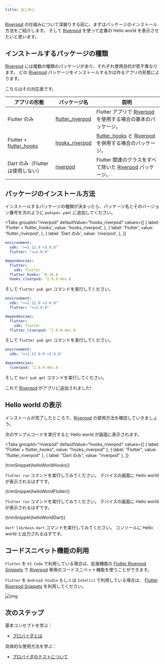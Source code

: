 ```yaml
---
title: はじめに
---
```



[Riverpod] の仕組みについて深掘りする前に、まずはパッケージのインストール方法をご紹介します。
そして [Riverpod] を使って定番の Hello world を表示させたいと思います。

## インストールするパッケージの種類

[Riverpod] には複数の種類のパッケージがあり、それぞれ使用目的が若干異なります。
どの [Riverpod] パッケージをインストールするかは作るアプリの形態によります。

こちらはその対応表です。

| アプリの形態                    | パッケージ名                                                                         | 説明                                                     |
| ----------------------------- | ---------------------------------------------------------------------------------- | ------------------------------------------------------- |
| Flutter のみ                   | [flutter_riverpod]                                                                 | Flutter アプリで [Riverpod] を使用する場合の基本のパッケージ。 |
| Flutter + [flutter_hooks]     | [hooks_riverpod]                                                                   | [flutter_hooks] と [Riverpod] を併用する場合のパッケージ。   |
| Dart のみ（Flutter は使用しない） | [riverpod](https://github.com/rrousselGit/river_pod/tree/master/packages/riverpod) | Flutter 関連のクラスをすべて除いた [Riverpod] パッケージ。    |

## パッケージのインストール方法

インストールするパッケージの種類が決まったら、パッケージ名とそのバージョン番号を次のように `pubspec.yaml` に追加してください。

<Tabs
  groupId="riverpod"
  defaultValue="hooks_riverpod"
  values={[
    { label: 'Flutter + flutter_hooks', value: 'hooks_riverpod', },
    { label: 'Flutter', value: 'flutter_riverpod', },
    { label: 'Dart のみ', value: 'riverpod', },
  ]}
>
<TabItem value="hooks_riverpod">

```yaml title="pubspec.yaml"
environment:
  sdk: ">=2.12.0 <3.0.0"
  flutter: ">=2.0.0"

dependencies:
  flutter:
    sdk: flutter
  flutter_hooks: ^0.18.0
  hooks_riverpod: ^2.0.0-dev.8
```

そして `flutter pub get` コマンドを実行してください。

</TabItem>
<TabItem value="flutter_riverpod">

```yaml title="pubspec.yaml"
environment:
  sdk: ">=2.12.0 <3.0.0"
  flutter: ">=2.0.0"

dependencies:
  flutter:
    sdk: flutter
  flutter_riverpod: ^2.0.0-dev.8
```

そして `flutter pub get` コマンドを実行してください。

</TabItem>
<TabItem value="riverpod">

```yaml title="pubspec.yaml"
environment:
  sdk: ">=2.12.0-0 <3.0.0"

dependencies:
  riverpod: ^2.0.0-dev.8
```

そして `dart pub get` コマンドを実行してください。

</TabItem>
</Tabs>

これで [Riverpod] がアプリに追加されました!

## Hello world の表示

インストールが完了したところで、[Riverpod] の使用方法を確認していきましょう。

次のサンプルコードを実行すると Hello world が画面に表示されます。


<Tabs
  groupId="riverpod"
  defaultValue="hooks_riverpod"
  values={[
    { label: "Flutter + flutter_hooks", value: "hooks_riverpod" },
    { label: "Flutter", value: "flutter_riverpod" },
    { label: "Dart のみ", value: "riverpod" },
  ]}
>
<TabItem value="hooks_riverpod">

<CodeBlock title="lib/main.dart">{trimSnippet(helloWorldHooks)}</CodeBlock>

`flutter run` コマンドを実行してみてください。
デバイスの画面に Hello world が表示されるはずです。

</TabItem>
<TabItem value="flutter_riverpod">

<CodeBlock title="lib/main.dart">{trimSnippet(helloWorldFlutter)}</CodeBlock>

`flutter run` コマンドを実行してみてください。
デバイスの画面に Hello world が表示されるはずです。

</TabItem>
<TabItem value="riverpod">

<CodeBlock title="lib/main.dart">{trimSnippet(helloWorldDart)}</CodeBlock>

`dart lib/main.dart` コマンドを実行してみてください。
コンソールに Hello world と出力されるはずです。

</TabItem>
</Tabs>

## コードスニペット機能の利用

`Flutter` を `VS Code` で利用している場合は、拡張機能の
[Flutter Riverpod Snippets](https://marketplace.visualstudio.com/items?itemName=robert-brunhage.flutter-riverpod-snippets)
で [Riverpod] 専用のコードスニペット機能を使うことができます。

`Flutter` を `Android Studio` もしくは `IntelliJ` で利用している場合は、
[Flutter Riverpod Snippets](https://plugins.jetbrains.com/plugin/14641-flutter-riverpod-snippets)
を利用してください。

![img](/img/snippets/greetingProvider.gif)

## 次のステップ

基本コンセプトを学ぶ：

- [プロバイダとは](/docs/concepts/providers)

具体的な使用方法を学ぶ：

- [プロバイダのテストについて](/docs/cookbooks/testing)

[riverpod]: https://github.com/rrousselgit/river_pod
[hooks_riverpod]: https://pub.dev/packages/hooks_riverpod
[flutter_riverpod]: https://pub.dev/packages/flutter_riverpod
[flutter_hooks]: https://github.com/rrousselGit/flutter_hooks
